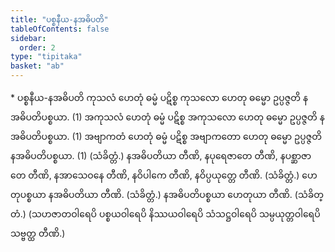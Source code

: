 ```yaml
---
title: "ပစ္စနီယ-နအဓိပတိ"
tableOfContents: false
sidebar:
  order: 2
type: "tipitaka"
basket: "ab"
---
```



<DynamicBreadcrumb />

<Paragraph type="center">
* ပစ္စနီယ-နအဓိပတိ
</Paragraph>

<Division number="4">

<Paragraph number="9">
ကုသလံ ဟေတုံ ဓမ္မံ ပဋိစ္စ ကုသလော ဟေတု ဓမ္မော ဥပ္ပဇ္ဇတိ နအဓိပတိပစ္စယာ. (1)
</Paragraph>

<Paragraph number="10">
အကုသလံ ဟေတုံ ဓမ္မံ ပဋိစ္စ အကုသလော ဟေတု ဓမ္မော ဥပ္ပဇ္ဇတိ နအဓိပတိပစ္စယာ. (1)
</Paragraph>

<Paragraph number="11">
အဗျာကတံ ဟေတုံ ဓမ္မံ ပဋိစ္စ အဗျာကတော ဟေတု ဓမ္မော ဥပ္ပဇ္ဇတိ နအဓိပတိပစ္စယာ. (1) (သံခိတ္တံ.)
</Paragraph>

</Division>
<Division number="5">

<Paragraph number="12">
နအဓိပတိယာ တီဏိ, နပုရေဇာတေ တီဏိ, နပစ္ဆာဇာတေ တီဏိ, နအာသေဝနေ တီဏိ, နဝိပါကေ တီဏိ, နဝိပ္ပယုတ္တေ တီဏိ. (သံခိတ္တံ.)
</Paragraph>

<Paragraph number="13">
ဟေတုပစ္စယာ နအဓိပတိယာ တီဏိ. (သံခိတ္တံ.)
</Paragraph>

<Paragraph number="14">
နအဓိပတိပစ္စယာ ဟေတုယာ တီဏိ. (သံခိတ္တံ.)
</Paragraph>

<Paragraph number="15">
(သဟဇာတဝါရေပိ ပစ္စယဝါရေပိ နိဿယဝါရေပိ သံသဋ္ဌဝါရေပိ သမ္ပယုတ္တဝါရေပိ သဗ္ဗတ္ထ တီဏိ.)
</Paragraph>
</Division>